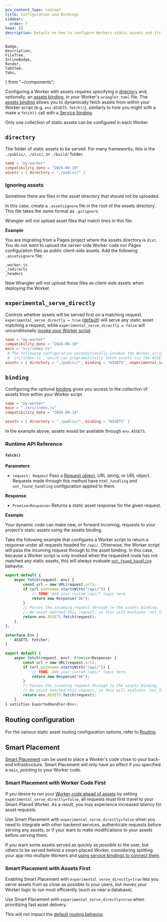 ```yaml
---
pcx_content_type: concept
title: Configuration and Bindings
sidebar:
  order: 7
head: []
description: Details on how to configure Workers static assets and its binding.
---
```


	Badge,
	Description,
	FileTree,
	InlineBadge,
	Render,
	TabItem,
	Tabs,
} from "~/components";


Configuring a Worker with assets requires specifying a [directory](/workers/static-assets/binding/#directory) and, optionally, an [assets binding](/workers/static-assets/binding/), in your Worker's `wrangler.toml` file. The [assets binding](/workers/static-assets/binding/) allows you to dynamically fetch assets from within your Worker script (e.g. `env.ASSETS.fetch()`), similarly to how you might with a make a `fetch()` call with a [Service binding](/workers/runtime-apis/bindings/service-bindings/http/).

Only one collection of static assets can be configured in each Worker.

## `directory`

The folder of static assets to be served. For many frameworks, this is the `./public/`, `./dist/`, or `./build/` folder.

<WranglerConfig>

```toml title="wrangler.toml"
name = "my-worker"
compatibility_date = "2024-09-19"
assets = { directory = "./public/" }
```

</WranglerConfig>

### Ignoring assets

Sometime there are files in the asset directory that should not be uploaded.

In this case, create a `.assetsignore` file in the root of the assets directory.
This file takes the same format as `.gitignore`.

Wrangler will not upload asset files that match lines in this file.

**Example**

You are migrating from a Pages project where the assets directory is `dist`.
You do not want to upload the server-side Worker code nor Pages configuration files as public client-side assets.
Add the following `.assetsignore` file:

```gitignore
_worker.js
_redirects
_headers
```

Now Wrangler will not upload these files as client-side assets when deploying the Worker.

## `experimental_serve_directly`

Controls whether assets will be served first on a matching request. `experimental_serve_directly = true` ([default](/workers/static-assets/routing/#default-behavior)) will serve any static asset matching a request, while `experimental_serve_directly = false` will unconditionally [invoke your Worker script](/workers/static-assets/routing/#invoking-worker-script-ahead-of-assets).

<WranglerConfig>

```toml title="wrangler.toml"
name = "my-worker"
compatibility_date = "2024-09-19"
main = "src/index.ts"
 # The following configuration unconditionally invokes the Worker script at
 # `src/index.ts`, which can programatically fetch assets via the ASSETS binding
assets = { directory = "./public/", binding = "ASSETS", experimental_serve_directly = false }
```

</WranglerConfig>

## `binding`

Configuring the optional [binding](/workers/runtime-apis/bindings) gives you access to the collection of assets from within your Worker script.

<WranglerConfig>

```toml title="wrangler.toml"
name = "my-worker"
main = "./src/index.js"
compatibility_date = "2024-09-19"

assets = { directory = "./public/", binding = "ASSETS" }
```

</WranglerConfig>

In the example above, assets would be available through `env.ASSETS`.

### Runtime API Reference

#### `fetch()`

**Parameters**

- `request: Request` Pass a [Request object](/workers/runtime-apis/request/), URL string, or URL object. Requests made through this method have `html_handling` and `not_found_handling` configuration applied to them.

**Response**

- `Promise<Response>` Returns a static asset response for the given request.

**Example**

Your dynamic code can make new, or forward incoming, requests to your project's static assets using the assets binding.

Take the following example that configures a Worker script to return a response under all requests headed for `/api/`. Otherwise, the Worker script will pass the incoming request through to the asset binding. In this case, because a Worker script is only invoked when the requested route has not matched any static assets, this will always evaluate [`not_found_handling`](/workers/static-assets/routing/#routing-configuration) behavior.

<Tabs> <TabItem label="JavaScript" icon="seti:javascript">

```js
export default {
	async fetch(request, env) {
		const url = new URL(request.url);
		if (url.pathname.startsWith("/api/")) {
			// TODO: Add your custom /api/* logic here.
			return new Response("Ok");
		}
		// Passes the incoming request through to the assets binding.
		// No asset matched this request, so this will evaluate `not_found_handling` behavior.
		return env.ASSETS.fetch(request);
	},
};
```

</TabItem> <TabItem label="TypeScript" icon="seti:typescript">

```ts
interface Env {
	ASSETS: Fetcher;
}

export default {
	async fetch(request, env): Promise<Response> {
		const url = new URL(request.url);
		if (url.pathname.startsWith("/api/")) {
			// TODO: Add your custom /api/* logic here.
			return new Response("Ok");
		}
		// Passes the incoming request through to the assets binding.
		// No asset matched this request, so this will evaluate `not_found_handling` behavior.
		return env.ASSETS.fetch(request);
	},
} satisfies ExportedHandler<Env>;
```

</TabItem> </Tabs>

## Routing configuration

For the various static asset routing configuration options, refer to [Routing](/workers/static-assets/routing/).

## Smart Placement

[Smart Placement](/workers/configuration/smart-placement/) can be used to place a Worker's code close to your back-end infrastructure. Smart Placement will only have an effect if you specified a `main`, pointing to your Worker code.

### Smart Placement with Worker Code First

If you desire to run your [Worker code ahead of assets](/workers/static-assets/routing/#invoking-worker-script-ahead-of-assets) by setting `experimental_serve_directly=false`, all requests must first travel to your Smart-Placed Worker. As a result, you may experience increased latency for asset requests.

Use Smart Placement with `experimental_serve_directly=false` when you need to integrate with other backend services, authenticate requests before serving any assets, or if your want to make modifications to your assets before serving them.

If you want some assets served as quickly as possible to the user, but others to be served behind a smart-placed Worker, considering splitting your app into multiple Workers and [using service bindings to connect them](/workers/configuration/smart-placement/#best-practices).

### Smart Placement with Assets First

Enabling Smart Placement with `experimental_serve_directly=true` lets you serve assets from as close as possible to your users, but moves your Worker logic to run most efficiently (such as near a database).

Use Smart Placement with `experimental_serve_directly=true` when prioritizing fast asset delivery.

This will not impact the [default routing behavior](/workers/static-assets/routing/#default-behavior).
